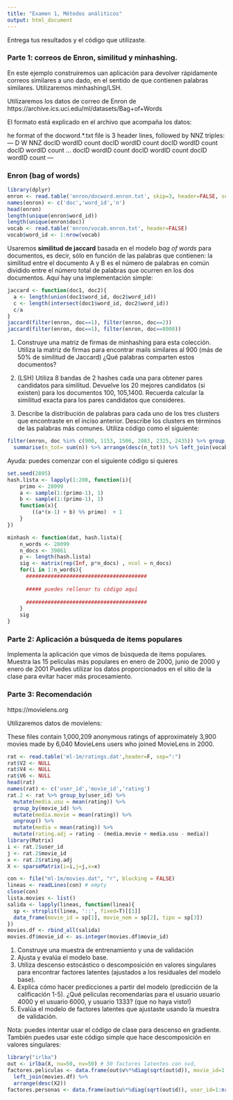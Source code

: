 ```yaml
---
title: "Examen 1, Métodos análiticos"
output: html_document
---
```


Entrega tus resultados y el código que utilizaste. 

### Parte 1: correos de Enron, similitud y minhashing.

En este ejemplo construiremos uan aplicación para devolver rápidamente
correos similares a uno dado, en el sentido de que contienen palabras similares. Utilizaremos minhashing/LSH.

Utilizaremos los datos de correo de Enron de https://archive.ics.uci.edu/ml/datasets/Bag+of+Words

El formato está explicado  en el archivo que acompaña los datos:

he format of the docword.*.txt file is 3 header lines, followed by 
NNZ triples: 
--- 
D 
W 
NNZ 
docID wordID count 
docID wordID count 
docID wordID count 
docID wordID count 
... 
docID wordID count 
docID wordID count 
docID wordID count 
--- 


### Enron (bag of words)

```r
library(dplyr)
enron <- read.table('enron/docword.enron.txt', skip=3, header=FALSE, sep=' ')
names(enron) <- c('doc','word_id','n')
head(enron)
length(unique(enron$word_id))
length(unique(enron$doc))
vocab <- read.table('enron/vocab.enron.txt', header=FALSE)
vocab$word_id <- 1:nrow(vocab)
```

Usaremos **similitud de jaccard** basada en el modelo *bag of words* para documentos, es decir, sólo en función de las palabras que contienen: la similitud entre el documento A y B es el número de palabras en común dividido entre el número total de palabras que ocurren en los dos documentos. Aquí hay una implementación simple:


```r
jaccard <- function(doc1, doc2){
  a <- length(union(doc1$word_id, doc2$word_id))
  c <- length(intersect(doc1$word_id, doc2$word_id))
  c/a
}
jaccard(filter(enron, doc==1), filter(enron, doc==2))
jaccard(filter(enron, doc==1), filter(enron, doc==8000))
```

1. Construye una matriz de firmas de minhashing para esta colección. Utiliza la matriz de firmas para encontrar mails similares al 900 (más de 50% de similitud de Jaccard) ¿Qué palabras comparten estos documentos?

2. (LSH) Utiliza 8 bandas de 2 hashes cada una para obtener pares candidatos para similitud. Devuelve los 20 mejores candidatos (si existen) para los documentos 100, 105,1400. Recuerda calcular la similitud exacta para los pares candidatos que consideres. 

3. Describe la distribución de palabras para cada uno de los tres clusters que encontraste en el inciso anterior. 
Describe los clusters en términos de las palabras más comunes. Utiliza código como el siguiente:

```r
filter(enron, doc %in% c(900, 1153, 1506, 2083, 2325, 2435)) %>% group_by(word_id) %>%
  summarise(n_tot= sum(n)) %>% arrange(desc(n_tot)) %>% left_join(vocab)
```

Ayuda: puedes comenzar con el siguiente código si quieres

```r
set.seed(2805)
hash.lista <- lapply(1:200, function(i){
    primo <- 28099
    a <- sample(1:(primo-1), 1)
    b <- sample(1:(primo-1), 1)
    function(x){
        ((a*(x-1) + b) %% primo)  + 1
    }
})

minhash <- function(dat, hash.lista){
    n_words <- 28099
    n_docs <- 39861
    p <- length(hash.lista)
    sig <- matrix(rep(Inf, p*n_docs) , ncol = n_docs)
    for(i in 1:n_words){
      #######################################
      
      ##### puedes rellenar tu código aquí
      
      #######################################
    }
    sig
}
```

### Parte 2: Aplicación a búsqueda de items populares

Implementa la aplicación que vimos de búsqueda de items populares. Muestra
las 15 películas más populares en enero de 2000, junio de 2000 y enero de 2001
Puedes utilizar los datos proporcionados en el sitio de la clase para evitar hacer más procesamiento.


### Parte 3: Recomendación


https://movielens.org

Utilizaremos datos de movielens:

These files contain 1,000,209 anonymous ratings of approximately 3,900 movies 
made by 6,040 MovieLens users who joined MovieLens in 2000.


```r
rat <- read.table('ml-1m/ratings.dat',header=F, sep=":")
rat$V2 <- NULL
rat$V4 <- NULL
rat$V6 <- NULL
head(rat)
names(rat) <- c('user_id','movie_id','rating')
rat.2 <- rat %>% group_by(user_id) %>%
  mutate(media.usu = mean(rating)) %>%
  group_by(movie_id) %>%
  mutate(media.movie = mean(rating)) %>%
  ungroup() %>%
  mutate(media = mean(rating)) %>%
  mutate(rating.adj = rating - (media.movie + media.usu - media))
library(Matrix)
i <- rat.2$user_id
j <- rat.2$movie_id
x <- rat.2$rating.adj
X <- sparseMatrix(i=i,j=j,x=x)
```


```r
con <- file("ml-1m/movies.dat", "r", blocking = FALSE)
lineas <- readLines(con) # empty
close(con)
lista.movies <- list()
salida <- lapply(lineas, function(linea){
  sp <- strsplit(linea, '::', fixed=T)[[1]]
  data_frame(movie_id = sp[1], movie_nom = sp[2], tipo = sp[3])
})
movies.df <- rbind_all(salida)
movies.df$movie_id <- as.integer(movies.df$movie_id)
```

1. Construye una muestra de entrenamiento y una de validación
2. Ajusta y evalúa el modelo base.
3. Utiliza descenso estocástico o descomposición en valores singulares para encontrar factores latentes (ajustados a los residuales del modelo base). 
4. Explica cómo hacer predicciones a partir del modelo (predicción de la calificación 1-5). ¿Qué películas recomendarías para el usuario usuario 4000 y el usuario 6000, y usuario 1333? (que no haya visto!)
5. Evalúa el modelo de factores latentes que ajustaste usando la muestra de validación.

Nota: puedes intentar usar el código de clase para descenso en gradiente. También puedes usar este código simple que hace descomposición en valores singulares:

```r
library("irlba")
out <- irlba(X, nu=50, nv=50) # 50 factores latentes con svd, 
factores.peliculas <- data.frame(out$v%*%diag(sqrt(out$d)), movie_id=1:nrow(out$v)) %>% 
  left_join(movies.df) %>%
  arrange(desc(X2))
factores.personas <- data.frame(out$u%*%diag(sqrt(out$d)), user_id=1:nrow(out$u))
```




